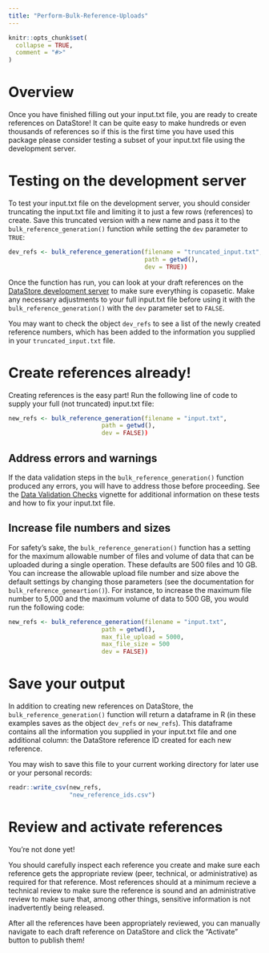 ```yaml
---
title: "Perform-Bulk-Reference-Uploads"
---
```


```r
knitr::opts_chunk$set(
  collapse = TRUE,
  comment = "#>"
)
```

# Overview
Once you have finished filling out your input.txt file, you are ready to create references on DataStore! It can be quite easy to make hundreds or even thousands of references so if this is the first time you have used this package please consider testing a subset of your input.txt file using the development server.

# Testing on the development server

To test your input.txt file on the development server, you should consider truncating the input.txt file and limiting it to just a few rows (references) to create. Save this truncated version with a new name and pass it to the `bulk_reference_generation()` function while setting the `dev` parameter to `TRUE`:

```r

dev_refs <- bulk_reference_generation(filename = "truncated_input.txt",
                                      path = getwd(),
                                      dev = TRUE))
```
Once the function has run, you can look at your draft references on the [DataStore development server](https://irmadev.nps.gov/DataStore/) to make sure everything is copasetic. Make any necessary adjustments to your full input.txt file before using it with the `bulk_reference_generation()` with the `dev` parameter set to `FALSE`.

You may want to check the object `dev_refs` to see a list of the newly created reference numbers, which has been added to the information you supplied in your `truncated_input.txt` file.

# Create references already!
Creating references is the easy part! Run the following line of code to supply your full (not truncated) input.txt file:

```r
new_refs <- bulk_reference_generation(filename = "input.txt",
                          path = getwd(),
                          dev = FALSE))
```

## Address errors and warnings
If the data validation steps in the `bulk_reference_generation()` function produced any errors, you will have to address those before proceeding. See the [Data Validation Checks](05_Data-Validation-Checks.html) vignette for additional information on these tests and how to fix your input.txt file.

## Increase file numbers and sizes
For safety's sake, the `bulk_reference_generation()` function has a setting for the maximum allowable number of files and volume of data that can be uploaded during a single operation. These defaults are 500 files and 10 GB. You can increase the allowable upload file number and size above the default settings by changing those parameters (see the documentation for `bulk_reference_geneartion()`). For instance, to increase the maximum file number to 5,000 and the maximum volume of data to 500 GB, you would run the following code:

```r
new_refs <- bulk_reference_generation(filename = "input.txt",
                          path = getwd(),
                          max_file_upload = 5000,
                          max_file_size = 500
                          dev = FALSE))
```

# Save your output
In addition to creating new references on DataStore, the `bulk_reference_generation()` function will return a dataframe in R (in these examples saves as the object `dev_refs` or `new_refs`). This dataframe contains all the information you supplied in your input.txt file and one additional column: the DataStore reference ID created for each new reference. 

You may wish to save this file to your current working directory for later use or your personal records:

```r
readr::write_csv(new_refs,
                 "new_reference_ids.csv")
```

# Review and activate references
You're not done yet! 

You should carefully inspect each reference you create and make sure each reference gets the appropriate review (peer, technical, or administrative) as required for that reference. Most references should at a minimum recieve a technical review to make sure the reference is sound and an administrative review to make sure that, among other things, sensitive information is not inadvertently being released.

After all the references have been appropriately reviewed, you can manually navigate to each draft reference on DataStore and click the "Activate" button to publish them!

